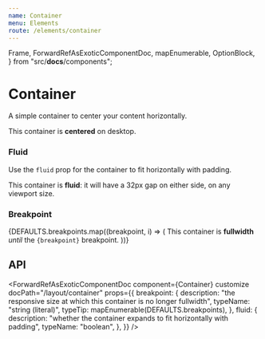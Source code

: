 ```yaml
---
name: Container
menu: Elements
route: /elements/container
---
```



  Frame,
  ForwardRefAsExoticComponentDoc,
  mapEnumerable,
  OptionBlock,
} from "src/__docs__/components";

# Container

A simple container to center your content horizontally.

<Playground>
  <Frame updateHeightDelay={0}>
    <Container>
      <Notification>
        This container is <strong>centered</strong> on desktop.
      </Notification>
    </Container>
  </Frame>
</Playground>

### Fluid

Use the `fluid` prop for the container to fit horizontally with padding.

<Playground>
  <Container fluid>
    <Notification>
      This container is <strong>fluid</strong>: it will have a 32px gap on
      either side, on any viewport size.
    </Notification>
  </Container>
</Playground>

### Breakpoint

<Playground>
  <Frame>
    {DEFAULTS.breakpoints.map((breakpoint, i) => (
      <OptionBlock props={{ breakpoint }} index={i} key={i}>
        <Container breakpoint={breakpoint}>
          <Notification>
            This container is <strong>fullwidth</strong> <em>until</em> the
            <code>{breakpoint}</code> breakpoint.
          </Notification>
        </Container>
      </OptionBlock>
    ))}
  </Frame>
</Playground>

## API

<ForwardRefAsExoticComponentDoc
  component={Container}
  customize
  docPath="/layout/container"
  props={{
    breakpoint: {
      description:
        "the responsive size at which this container is no longer fullwidth",
      typeName: "string (literal)",
      typeTip: mapEnumerable(DEFAULTS.breakpoints),
    },
    fluid: {
      description:
        "whether the container expands to fit horizontally with padding",
      typeName: "boolean",
    },
  }}
/>
